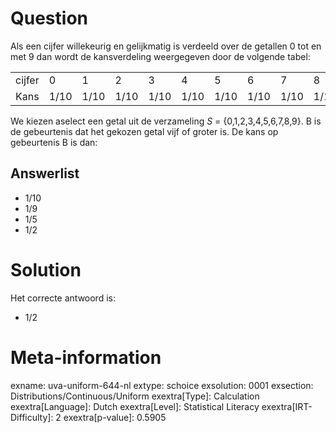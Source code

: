 Question
========

Als een cijfer willekeurig en gelijkmatig is verdeeld over de getallen 0
tot en met 9 dan wordt de kansverdeling weergegeven door de volgende
tabel:

  -------- ------ ------ ------ ------ ------ ------ ------ ------ ------ ------
  cijfer   0      1      2      3      4      5      6      7      8      9
  Kans     1/10   1/10   1/10   1/10   1/10   1/10   1/10   1/10   1/10   1/10
  -------- ------ ------ ------ ------ ------ ------ ------ ------ ------ ------

We kiezen aselect een getal uit de verzameling *S* =
{0,1,2,3,4,5,6,7,8,9}. B is de gebeurtenis dat het gekozen getal vijf of
groter is. De kans op gebeurtenis B is dan:


Answerlist
----------

* 1/10
* 1/9
* 1/5
* 1/2

Solution
========

Het correcte antwoord is: 

* 1/2

Meta-information
================
exname: uva-uniform-644-nl
extype: schoice
exsolution: 0001
exsection: Distributions/Continuous/Uniform
exextra[Type]: Calculation
exextra[Language]: Dutch
exextra[Level]: Statistical Literacy
exextra[IRT-Difficulty]: 2
exextra[p-value]: 0.5905
